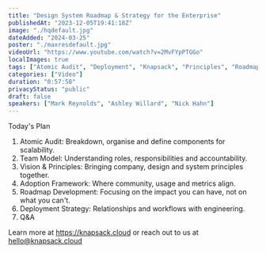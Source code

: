 ```yaml
---
title: "Design System Roadmap & Strategy for the Enterprise"
publishedAt: "2023-12-05T19:41:18Z"
image: "./hqdefault.jpg"
dateAdded: "2024-03-25"
poster: "./maxresdefault.jpg"
videoUrl: "https://www.youtube.com/watch?v=2MvFYpPTGGo"
localImages: true
tags: ["Atomic Audit", "Deployment", "Knapsack", "Principles", "Roadmap", "Strategy", "Team Model", "Vision"]
categories: ["Video"]
duration: "0:57:58"
privacyStatus: "public"
draft: false
speakers: ["Mark Reynolds", "Ashley Willard", "Nick Hahn"]
---
```

Today's Plan
1. Atomic Audit: Breakdown, organise and define components for scalability.
2. Team Model: Understanding roles, responsibilities and accountability.
3. Vision & Principles: Bringing company, design and system principles together.
4. Adoption Framework: Where community, usage and metrics align.
5. Roadmap Development: Focusing on the impact you can have, not on what you can't.
6. Deployment Strategy: Relationships and workflows with engineering.
7. Q&A

Learn more at https://knapsack.cloud or reach out to us at hello@knapsack.cloud